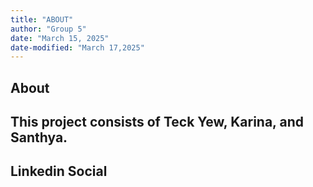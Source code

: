 ```yaml
---
title: "ABOUT"
author: "Group 5"
date: "March 15, 2025"
date-modified: "March 17,2025"
---
```


## About

## This project consists of Teck Yew, Karina, and Santhya.

## Linkedin Social